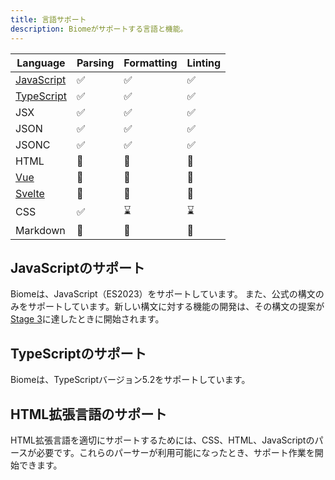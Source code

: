 ```yaml
---
title: 言語サポート
description: Biomeがサポートする言語と機能。
---
```


| Language                                | Parsing                                                 | Formatting                                              | Linting                                                 |
| --------------------------------------- | ------------------------------------------------------ | ------------------------------------------------------ | ------------------------------------------------------ |
| [JavaScript](#javascript-support)       | <span aria-label="対応済み" role="img">✅</span>       | <span aria-label="対応済み" role="img">✅</span>       | <span aria-label="対応済み" role="img">✅</span>       |
| [TypeScript](#typescript-support)       | <span aria-label="対応済み" role="img">✅</span>       | <span aria-label="対応済み" role="img">✅</span>       | <span aria-label="対応済み" role="img">✅</span>       |
| JSX                                     | <span aria-label="対応済み" role="img">✅</span>       | <span aria-label="対応済み" role="img">✅</span>       | <span aria-label="対応済み" role="img">✅</span>       |
| JSON                                    | <span aria-label="対応済み" role="img">✅</span>       | <span aria-label="対応済み" role="img">✅</span>       | <span aria-label="対応済み" role="img">✅</span>       |
| JSONC                                   | <span aria-label="対応済み" role="img">✅</span>       | <span aria-label="対応済み" role="img">✅</span>       | <span aria-label="対応済み" role="img">✅</span>       |
| HTML                                    | <span aria-label="進行中ではない" role="img">🚫</span> | <span aria-label="進行中ではない" role="img">🚫</span> | <span aria-label="進行中ではない" role="img">🚫</span> |
| [Vue](#html-super-languages-support)    | <span aria-label="進行中ではない" role="img">🚫</span> | <span aria-label="進行中ではない" role="img">🚫</span> | <span aria-label="進行中ではない" role="img">🚫</span> |
| [Svelte](#html-super-languages-support) | <span aria-label="進行中ではない" role="img">🚫</span> | <span aria-label="進行中ではない" role="img">🚫</span> | <span aria-label="進行中ではない" role="img">🚫</span> |
| CSS                                     | <span aria-label="進行中" role="img">✅️</span>         | <span aria-label="進行中" role="img">⌛️</span>      | <span aria-label="進行中ではない" role="img">⌛️</span> |
| Markdown                                | <span aria-label="進行中ではない" role="img">🚫</span> | <span aria-label="進行中ではない" role="img">🚫</span> | <span aria-label="進行中ではない" role="img">🚫</span> |

## JavaScriptのサポート

Biomeは、JavaScript（ES2023）をサポートしています。
また、公式の構文のみをサポートしています。新しい構文に対する機能の開発は、その構文の提案が[Stage 3](https://github.com/tc39/proposals#stage-3)に達したときに開始されます。

## TypeScriptのサポート

Biomeは、TypeScriptバージョン5.2をサポートしています。

## HTML拡張言語のサポート

HTML拡張言語を適切にサポートするためには、CSS、HTML、JavaScriptのパースが必要です。これらのパーサーが利用可能になったとき、サポート作業を開始できます。
